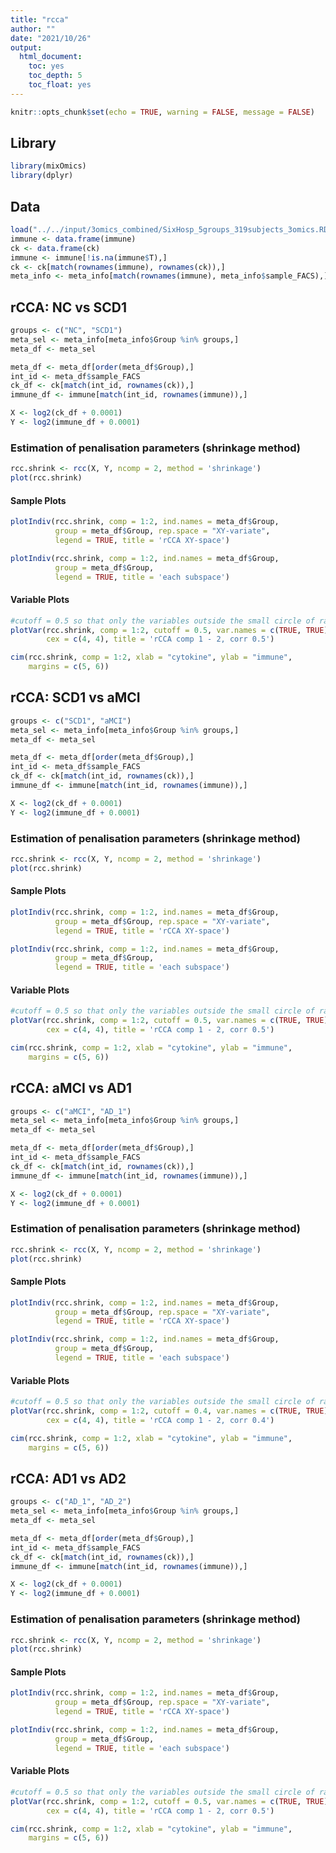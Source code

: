 ---
title: "rcca"
author: ""
date: "2021/10/26"
output: 
  html_document: 
    toc: yes
    toc_depth: 5
    toc_float: yes
---

```{r setup, include=FALSE}
knitr::opts_chunk$set(echo = TRUE, warning = FALSE, message = FALSE)
```

## Library
```{r}
library(mixOmics)
library(dplyr)
```

## Data
```{r}
load("../../input/3omics_combined/SixHosp_5groups_319subjects_3omics.RData")
immune <- data.frame(immune)
ck <- data.frame(ck)
immune <- immune[!is.na(immune$T),]
ck <- ck[match(rownames(immune), rownames(ck)),]
meta_info <- meta_info[match(rownames(immune), meta_info$sample_FACS),]
```

## rCCA: NC vs SCD1
```{r}
groups <- c("NC", "SCD1")
meta_sel <- meta_info[meta_info$Group %in% groups,]
meta_df <- meta_sel

meta_df <- meta_df[order(meta_df$Group),]
int_id <- meta_df$sample_FACS
ck_df <- ck[match(int_id, rownames(ck)),]
immune_df <- immune[match(int_id, rownames(immune)),]

X <- log2(ck_df + 0.0001)
Y <- log2(immune_df + 0.0001)
```

### Estimation of penalisation parameters (shrinkage method)
```{r}
rcc.shrink <- rcc(X, Y, ncomp = 2, method = 'shrinkage')
plot(rcc.shrink)
```

#### Sample Plots
```{r, fig.width=7, fig.height=5}
plotIndiv(rcc.shrink, comp = 1:2, ind.names = meta_df$Group, 
          group = meta_df$Group, rep.space = "XY-variate",
          legend = TRUE, title = 'rCCA XY-space')

plotIndiv(rcc.shrink, comp = 1:2, ind.names = meta_df$Group, 
          group = meta_df$Group, 
          legend = TRUE, title = 'each subspace')
```

#### Variable Plots
```{r, fig.width=11, fig.height=9}
#cutoff = 0.5 so that only the variables outside the small circle of radius 0.5 are represented
plotVar(rcc.shrink, comp = 1:2, cutoff = 0.5, var.names = c(TRUE, TRUE),
        cex = c(4, 4), title = 'rCCA comp 1 - 2, corr 0.5')

cim(rcc.shrink, comp = 1:2, xlab = "cytokine", ylab = "immune", 
    margins = c(5, 6))
```



## rCCA: SCD1 vs aMCI
```{r}
groups <- c("SCD1", "aMCI")
meta_sel <- meta_info[meta_info$Group %in% groups,]
meta_df <- meta_sel

meta_df <- meta_df[order(meta_df$Group),]
int_id <- meta_df$sample_FACS
ck_df <- ck[match(int_id, rownames(ck)),]
immune_df <- immune[match(int_id, rownames(immune)),]

X <- log2(ck_df + 0.0001)
Y <- log2(immune_df + 0.0001)
```

### Estimation of penalisation parameters (shrinkage method)
```{r}
rcc.shrink <- rcc(X, Y, ncomp = 2, method = 'shrinkage')
plot(rcc.shrink)
```

#### Sample Plots
```{r, fig.width=7, fig.height=5}
plotIndiv(rcc.shrink, comp = 1:2, ind.names = meta_df$Group, 
          group = meta_df$Group, rep.space = "XY-variate",
          legend = TRUE, title = 'rCCA XY-space')

plotIndiv(rcc.shrink, comp = 1:2, ind.names = meta_df$Group, 
          group = meta_df$Group, 
          legend = TRUE, title = 'each subspace')
```

#### Variable Plots
```{r, fig.width=11, fig.height=9}
#cutoff = 0.5 so that only the variables outside the small circle of radius 0.5 are represented
plotVar(rcc.shrink, comp = 1:2, cutoff = 0.5, var.names = c(TRUE, TRUE),
        cex = c(4, 4), title = 'rCCA comp 1 - 2, corr 0.5')

cim(rcc.shrink, comp = 1:2, xlab = "cytokine", ylab = "immune", 
    margins = c(5, 6))
```


## rCCA: aMCI vs AD1
```{r}
groups <- c("aMCI", "AD_1")
meta_sel <- meta_info[meta_info$Group %in% groups,]
meta_df <- meta_sel

meta_df <- meta_df[order(meta_df$Group),]
int_id <- meta_df$sample_FACS
ck_df <- ck[match(int_id, rownames(ck)),]
immune_df <- immune[match(int_id, rownames(immune)),]

X <- log2(ck_df + 0.0001)
Y <- log2(immune_df + 0.0001)
```

### Estimation of penalisation parameters (shrinkage method)
```{r}
rcc.shrink <- rcc(X, Y, ncomp = 2, method = 'shrinkage')
plot(rcc.shrink)
```

#### Sample Plots
```{r, fig.width=7, fig.height=5}
plotIndiv(rcc.shrink, comp = 1:2, ind.names = meta_df$Group, 
          group = meta_df$Group, rep.space = "XY-variate",
          legend = TRUE, title = 'rCCA XY-space')

plotIndiv(rcc.shrink, comp = 1:2, ind.names = meta_df$Group, 
          group = meta_df$Group, 
          legend = TRUE, title = 'each subspace')
```

#### Variable Plots
```{r, fig.width=11, fig.height=9}
#cutoff = 0.5 so that only the variables outside the small circle of radius 0.5 are represented
plotVar(rcc.shrink, comp = 1:2, cutoff = 0.4, var.names = c(TRUE, TRUE),
        cex = c(4, 4), title = 'rCCA comp 1 - 2, corr 0.4')

cim(rcc.shrink, comp = 1:2, xlab = "cytokine", ylab = "immune", 
    margins = c(5, 6))
```


## rCCA: AD1 vs AD2
```{r}
groups <- c("AD_1", "AD_2")
meta_sel <- meta_info[meta_info$Group %in% groups,]
meta_df <- meta_sel

meta_df <- meta_df[order(meta_df$Group),]
int_id <- meta_df$sample_FACS
ck_df <- ck[match(int_id, rownames(ck)),]
immune_df <- immune[match(int_id, rownames(immune)),]

X <- log2(ck_df + 0.0001)
Y <- log2(immune_df + 0.0001)
```

### Estimation of penalisation parameters (shrinkage method)
```{r}
rcc.shrink <- rcc(X, Y, ncomp = 2, method = 'shrinkage')
plot(rcc.shrink)
```

#### Sample Plots
```{r, fig.width=7, fig.height=5}
plotIndiv(rcc.shrink, comp = 1:2, ind.names = meta_df$Group, 
          group = meta_df$Group, rep.space = "XY-variate",
          legend = TRUE, title = 'rCCA XY-space')

plotIndiv(rcc.shrink, comp = 1:2, ind.names = meta_df$Group, 
          group = meta_df$Group, 
          legend = TRUE, title = 'each subspace')
```

#### Variable Plots
```{r, fig.width=11, fig.height=9}
#cutoff = 0.5 so that only the variables outside the small circle of radius 0.5 are represented
plotVar(rcc.shrink, comp = 1:2, cutoff = 0.5, var.names = c(TRUE, TRUE),
        cex = c(4, 4), title = 'rCCA comp 1 - 2, corr 0.5')

cim(rcc.shrink, comp = 1:2, xlab = "cytokine", ylab = "immune", 
    margins = c(5, 6))
```

